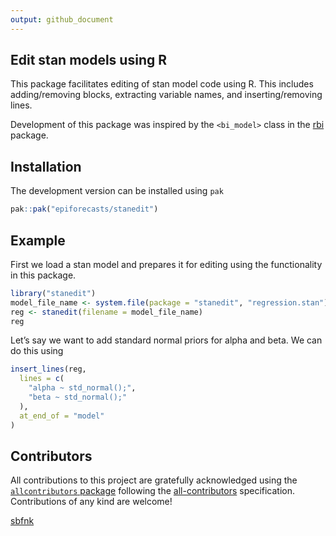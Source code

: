 ```yaml
---
output: github_document
---
```


## Edit stan models using R

This package facilitates editing of stan model code using R. This includes adding/removing blocks, extracting variable names, and inserting/removing lines.

Development of this package was inspired by the `<bi_model>` class in the [rbi](https://github.com/sbfnk/rbi) package.

## Installation

The development version can be installed using `pak`
```r
pak::pak("epiforecasts/stanedit")
```

## Example

First we load a stan model and prepares it for editing using the functionality in this package.

```r
library("stanedit")
model_file_name <- system.file(package = "stanedit", "regression.stan")
reg <- stanedit(filename = model_file_name)
reg
```

Let's say we want to add standard normal priors for alpha and beta.
We can do this using

```r
insert_lines(reg,
  lines = c(
    "alpha ~ std_normal();",
    "beta ~ std_normal();"
  ),
  at_end_of = "model"
)
```

## Contributors


<!-- ALL-CONTRIBUTORS-LIST:START - Do not remove or modify this section -->
<!-- prettier-ignore-start -->
<!-- markdownlint-disable -->

All contributions to this project are gratefully acknowledged using the [`allcontributors` package](https://github.com/ropensci/allcontributors) following the [all-contributors](https://allcontributors.org) specification. Contributions of any kind are welcome!


<a href="https://github.com/epiforecasts/stanedit/commits?author=sbfnk">sbfnk</a>


<!-- markdownlint-enable -->
<!-- prettier-ignore-end -->
<!-- ALL-CONTRIBUTORS-LIST:END -->


